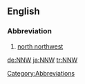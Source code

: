 ==English==

===Abbreviation===
{{infl|en|abbreviation}}

# [[north northwest]]

[[Category:Abbreviations]]

[[de:NNW]]
[[ja:NNW]]
[[tr:NNW]]